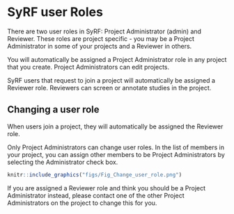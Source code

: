 # SyRF user Roles {#roles}

There are two user roles in SyRF: Project Administrator (admin) and Reviewer. These roles are project specific - you may be a Project Administrator in some of your projects and a Reviewer in others.

You will automatically be assigned a Project Administrator role in any project that you create. Project Administrators can edit projects. 

SyRF users that request to join a project will automatically be assigned a Reviewer role. Reviewers can screen or annotate studies in the project.

## Changing a user role
When users join a project, they will automatically be assigned the Reviewer role.

Only Project Administrators can change user roles.  In the list of members in your project, you can assign other members to be Project Administrators by selecting the Administrator check box.

```r
knitr::include_graphics("figs/Fig_Change_user_role.png")
```

If you are assigned a Reviewer role and think you should be a Project Administrator instead, please contact one of the other Project Administrators on the project to change this for you.
